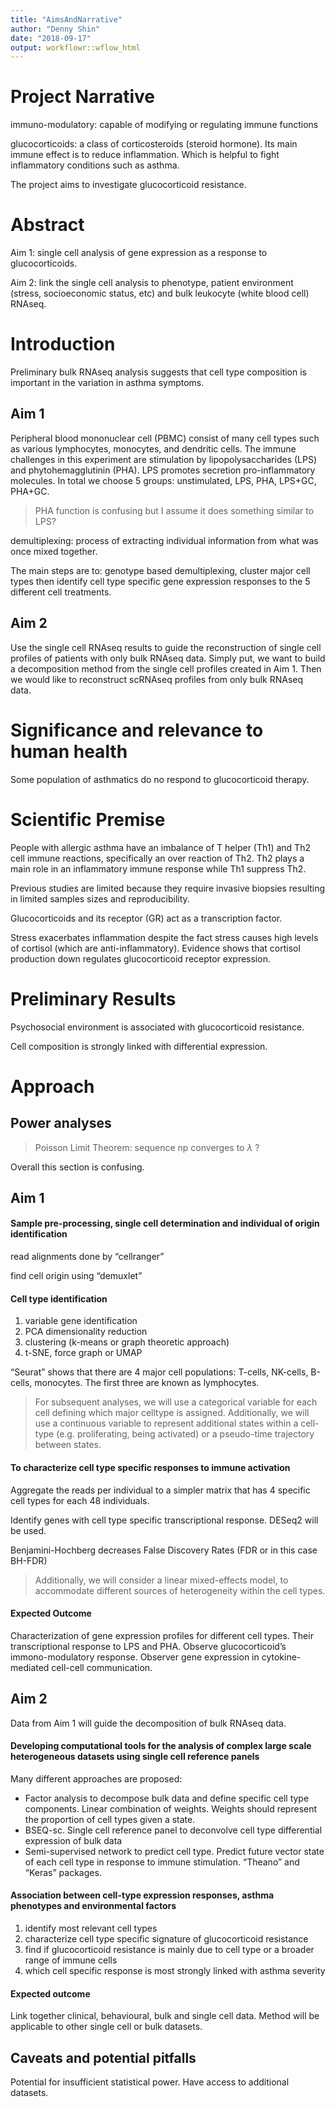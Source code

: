 ---
title: "AimsAndNarrative"
author: "Denny Shin"
date: "2018-09-17"
output: workflowr::wflow_html
---

# Project Narrative

immuno-modulatory: capable of modifying or regulating immune functions

glucocorticoids: a class of corticosteroids (steroid hormone). Its main immune effect is to reduce inflammation. Which is helpful to fight inflammatory conditions such as asthma. 

The project aims to investigate glucocorticoid resistance.

# Abstract

Aim 1: single cell analysis of gene expression as a response to glucocorticoids.

Aim 2: link the single cell analysis to phenotype, patient environment (stress, socioeconomic status, etc) and bulk leukocyte (white blood cell) RNAseq.

# Introduction

Preliminary bulk RNAseq analysis suggests that cell type composition is important in the variation in asthma symptoms.

## Aim 1

Peripheral blood mononuclear cell (PBMC) consist of many cell types such as various lymphocytes, monocytes, and dendritic cells.  The immune challenges in this experiment are stimulation by lipopolysaccharides (LPS) and phytohemagglutinin (PHA). LPS promotes secretion pro-inflammatory molecules. In total we choose 5 groups: unstimulated, LPS, PHA, LPS+GC, PHA+GC.

> PHA function is confusing but I assume it does something similar to LPS?

demultiplexing: process of extracting individual information from what was once mixed together.

The main steps are to: genotype based demultiplexing, cluster major cell types then identify cell type specific gene expression responses to the 5 different cell treatments.

## Aim 2

Use the single cell RNAseq results to guide the reconstruction of single cell profiles of patients with only bulk RNAseq data. Simply put, we want to build a decomposition method from the single cell profiles created in Aim 1. Then we would like to reconstruct scRNAseq profiles from only bulk RNAseq data.

# Significance and relevance to human health

Some population of asthmatics do no respond to glucocorticoid therapy. 

# Scientific Premise

People with allergic asthma have an imbalance of T helper (Th1) and Th2 cell immune reactions, specifically an over reaction of Th2. Th2 plays a main role in an inflammatory immune response while Th1 suppress Th2.

Previous studies are limited because they require invasive biopsies resulting in limited samples sizes and reproducibility.

Glucocorticoids and its receptor (GR) act as a transcription factor.

Stress exacerbates inflammation despite the fact stress causes high levels of cortisol (which are anti-inflammatory). Evidence shows that cortisol production down regulates glucocorticoid receptor expression. 

# Preliminary Results

Psychosocial environment is associated with glucocorticoid resistance.

Cell composition is strongly linked with differential expression. 

# Approach

## Power analyses

> Poisson Limit Theorem: sequence np converges to $\lambda$ ?

Overall this section is confusing.

## Aim 1

#### Sample pre-processing, single cell determination and individual of origin identification

read alignments done by "cellranger"

find cell origin using "demuxlet"

#### Cell type identification

1. variable gene identification
2. PCA dimensionality reduction
3. clustering (k-means or graph theoretic approach)
4. t-SNE, force graph or UMAP

"Seurat" shows that there are 4 major cell populations: T-cells, NK-cells, B-cells, monocytes. The first three are known as lymphocytes.

> For subsequent analyses, we will use a categorical variable for each cell defining which major celltype is assigned. Additionally, we will use a continuous variable to represent additional states within a cell-type (e.g. proliferating, being activated) or a pseudo-time trajectory between states.

#### To characterize cell type specific responses to immune activation

Aggregate the reads per individual to a simpler matrix that has 4 specific cell types for each 48 individuals.

Identify genes with cell type specific transcriptional response. DESeq2 will be used. 

Benjamini-Hochberg decreases False Discovery Rates (FDR or in this case BH-FDR)

> Additionally, we will consider a linear mixed-effects model, to accommodate different sources of heterogeneity within the cell types.

#### Expected Outcome

Characterization of gene expression profiles for different cell types. Their transcriptional response to LPS and PHA. Observe glucocorticoid's immono-modulatory response. Observer gene expression in cytokine-mediated cell-cell communication. 

## Aim 2

Data from Aim 1 will guide the decomposition of bulk RNAseq data.

#### Developing computational tools for the analysis of complex large scale heterogeneous datasets using single cell reference panels

Many different approaches are proposed:

* Factor analysis to decompose bulk data and define specific cell type components. Linear combination of weights. Weights should represent the proportion of cell types given a state.
* BSEQ-sc. Single cell reference panel to deconvolve cell type differential expression of bulk data
* Semi-supervised network to predict cell type. Predict future vector state of each cell type in response to immune stimulation. "Theano" and "Keras" packages.

#### Association between cell-type expression responses, asthma phenotypes and environmental factors

1. identify most relevant cell types
2. characterize cell type specific signature of glucocorticoid resistance
3. find if glucocorticoid resistance is mainly due to cell type or a broader range of immune cells
4. which cell specific response is most strongly linked with asthma severity

#### Expected outcome

Link together clinical, behavioural, bulk and single cell data. Method will be applicable to other single cell or bulk datasets. 

## Caveats and potential pitfalls

Potential for insufficient statistical power. Have access to additional datasets.
